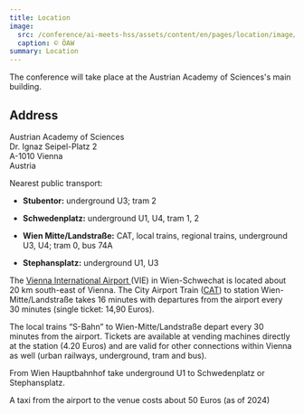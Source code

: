```yaml
---
title: Location
image:
  src: /conference/ai-meets-hss/assets/content/en/pages/location/image/src.jpg
  caption: © ÖAW
summary: Location
---
```

The conference will take place at the Austrian Academy of Sciences's main building.

## **Address**

Austrian Academy of Sciences\
Dr. Ignaz Seipel-Platz 2\
A-1010 Vienna\
Austria

Nearest public transport:

* **Stubentor:** underground U3; tram 2

* **Schwedenplatz:** underground U1, U4, tram 1, 2

* **Wien Mitte/Landstraße:** CAT, local trains, regional trains, underground U3, U4; tram 0, bus 74A

* **Stephansplatz:** underground U1, U3 

The [Vienna International Airport ](https://www.viennaairport.com/en/passengers)(VIE) in Wien-Schwechat is located about 20 km south-east of Vienna. The City Airport Train ([CAT](https://www.cityairporttrain.com/en/home)) to station Wien-Mitte/Landstraße takes 16 minutes with departures from the airport every 30 minutes (single ticket: 14,90 Euros). 

The local trains “S-Bahn” to Wien-Mitte/Landstraße depart every 30 minutes from the airport. Tickets are available at vending machines directly at the station (4.20 Euros) and are valid for other connections within Vienna as well (urban railways, underground, tram and bus). 

From Wien Hauptbahnhof take underground U1 to Schwedenplatz or Stephansplatz.

A taxi from the airport to the venue costs about 50 Euros (as of 2024)
